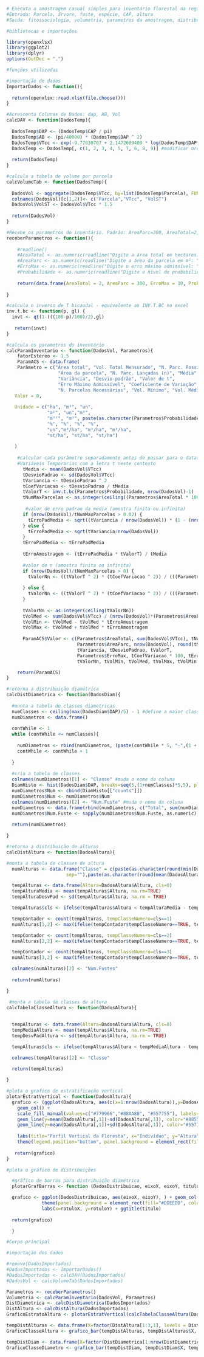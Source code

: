 ```{r}
# Executa a amostragem casual simples para inventário florestal na região de nova lima mg
#Entrada: Parcela, árvore, fuste, espécie, CAP, altura
#Saida: fitossociologia, volumetria, parametros da amostragem, distribuição de altura e diamétrica 
```

```{r}
#bibliotecas e importações

library(openxlsx)
library(ggplot2)
library(dplyr)
options(OutDec = ".")

```

```{r}
#funções utilizadas

#importação de dados
ImportarDados <- function(){
 
  return(openxlsx::read.xlsx(file.choose()))
}

#Acrescenta Colunas de Dados: dap, AB, Vol
calcDAV <- function(DadosTemp){
  
  DadosTemp$DAP <- (DadosTemp$CAP / pi)
  DadosTemp$AB <- (pi/40000) * (DadosTemp$DAP ^ 2)
  DadosTemp$VTcc <- exp(-9.77830707 + 2.1472609409 * log(DadosTemp$DAP, exp(1)) + 0.7804098114 * log(DadosTemp$Altura, exp(1)))
  DadosTemp <- DadosTemp[, c(1, 2, 3, 4, 5, 7, 6, 8, 9)] #modificar ordem das colunas
  
  return(DadosTemp)
}

#calcula a tabela de volume por parcela
calcVolumeTab <- function(DadosTemp){
  
  DadosVol <- aggregate(DadosTemp$VTcc, by=list(DadosTemp$Parcela), FUN=sum)
  colnames(DadosVol)[c(1,2)]<- c("Parcela","VTcc", "VolST")
  DadosVol$VolST <- DadosVol$VTcc * 1.5
  
  return(DadosVol)
}

#Recebe os parametros do inventário. Padrão: AreaParc=300, AreaTotal=2, erro=10, confi=90
receberParametros <- function(){
    
    #readline()
    #AreaTotal <- as.numeric(readline("Digite a área total em hectares: ")) 
    #AreaParc <- as.numeric(readline("Digite a área da parcela em m²: "))
    #ErroMax <- as.numeric(readline("Digite o erro máximo admissível: "))
    #Probabilidade <- as.numeric(readline("Digite o nível de probabilidade: ")) 
  
    return(data.frame(AreaTotal = 2, AreaParc = 300, ErroMax = 10, Probabilidade = 90)) 
      
}

#calcula o inverso de T bicaudal - equivalente ao INV.T.BC no excel
inv.t.bc <- function(p, gl) {
  invt <- qt(1-(((100-p)/100)/2),gl)
 
   return(invt)
}

#calcula os parametros do inventário
calcParamInventario <- function(DadosVol, Parametros){
    fatorEstereo <- 1.5
    ParamACS <- data.frame(
    Parâmetro = c("Área total", "Vol. Total Mensurado", "N. Parc. Possíveis", 
                   "Área da parcela", "N. Parc. Lançadas (n)", "Média", 
                   "Variância", "Desvio-padrão", "Valor de t",
                   "Erro Máximo Admissível", "Coeficiente de Variação", "Erro-padrão da média","Erro de amostragem",
                   "N. Parcelas Necessárias", "Vol. Mínimo", "Vol. Médio", "Vol. Máximo", "St. Mínimo", "St. Médio", "St. Máximo"  ),
   Valor = 0,
   
   Unidade = c("ha", "m³", "un", 
               "m²", "un","m³",
               "m³²", "m³", paste(as.character(Parametros$Probabilidade), "%"),
               "%", "%", "%", "%",
               "un","m³/ha", "m³/ha", "m³/ha",
               "st/ha", "st/ha", "st/ha")
   
   )
  
    #calcular cada parâmetro separadamente antes de passar para o dataframe
    #Variáveis Temporarias com a letra t neste contexto
      tMedia <- mean(DadosVol$VTcc)
      tDesvioPadrao <- sd(DadosVol$VTcc)
      tVariancia <- tDesvioPadrao ^ 2
      tCoefVariacao <- tDesvioPadrao / tMedia
      tValorT <- inv.t.bc(Parametros$Probabilidade, nrow(DadosVol)-1)
      tNumMaxParcelas <- as.integer(ceiling((Parametros$AreaTotal * 10000) / Parametros$AreaParc))
     
       #valor de erro padrao da media (amostra finita ou infinita)
      if (nrow(DadosVol)/tNumMaxParcelas > 0.02) {
        tErroPadMedia <- sqrt((tVariancia / nrow(DadosVol)) * (1 - (nrow(DadosVol) / tNumMaxParcelas)))
      } else {
        tErroPadMedia <- sqrt(tVariancia/nrow(DadosVol))
      }
      tErroPadMedia <- tErroPadMedia
      
      tErroAmostragem <- (tErroPadMedia * tValorT) / tMedia
      
      #valor de n (amostra finita ou infinita)
      if (nrow(DadosVol)/tNumMaxParcelas > 0) {
        tValorNn <- ((tValorT ^ 2) * (tCoefVariacao ^ 2)) / (((Parametros$ErroMax/100)^2) + (((tValorT ^ 2) * (tCoefVariacao ^ 2))/tNumMaxParcelas))
        
      } else {
        tValorNn <- ((tValorT ^ 2) * (tCoefVariacao ^ 2)) / (((Parametros$ErroMax/100)^2))
      }
      
      tValorNn <- as.integer(ceiling(tValorNn))
      tVolMed <- sum(DadosVol$VTcc) / (nrow(DadosVol)*(Parametros$AreaParc/10000))
      tVolMin <- tVolMed - tVolMed * tErroAmostragem
      tVolMax <- tVolMed + tVolMed * tErroAmostragem
      
      ParamACS$Valor <- c(Parametros$AreaTotal, sum(DadosVol$VTcc), tNumMaxParcelas,
                          Parametros$AreaParc, nrow(DadosVol), round(tMedia,5),
                          tVariancia, tDesvioPadrao, tValorT,
                          Parametros$ErroMax, tCoefVariacao * 100, tErroPadMedia * 100, tErroAmostragem * 100,
                          tValorNn, tVolMin, tVolMed, tVolMax, tVolMin * fatorEstereo, tVolMed * fatorEstereo, tVolMax * fatorEstereo)

    return(ParamACS)
} 

#retorna a distribuição diamétrica
calcDistDiametrica <- function(DadosDiam){
  
  #monta a tabela de classes diametricas
  numClasses <- ceiling(max(DadosDiam$DAP)/5) - 1 #define a maior classe
  numDiametros <- data.frame() 
  
  contWhile <- 1
  while (contWhile <= numClasses){
  
    numDiametros <- rbind(numDiametros, (paste(contWhile * 5, "-",(1 + contWhile) * 5, sep = "")))
    contWhile <- contWhile + 1
  
  }
  
  #cria a tabela de classes
  colnames(numDiametros)[1] <- "Classe" #muda o nome da coluna
  DiamHisto <- hist(DadosDiam$DAP, breaks=seq(5,(1+numClasses)*5,5), plot=FALSE) #faz o histograma a cada 5 cm até o máximo
  numDiametros$Num <- cbind(DiamHisto[["counts"]])
  numDiametros$Num <- numDiametros$Num
  colnames(numDiametros)[2] <- "Num.Fuste" #muda o nome da coluna
  numDiametros <- data.frame(rbind(numDiametros, c("Total", sum(numDiametros$Num)))) #soma o total
  numDiametros$Num.Fuste <- sapply(numDiametros$Num.Fuste, as.numeric)
 
  return(numDiametros)

}

#retorna a distribuição de alturas
calcDistAltura <- function(DadosAltura){

#monta a tabela de classes de altura
  numAlturas <- data.frame("Classe" = c(paste(as.character(round(min(DadosAltura$Altura)),1)," - ",as.character(round(mean(DadosAltura$Altura, na.rm=TRUE)-sd(DadosAltura$Altura, na.rm=TRUE), 1)),
                      sep=""),paste(as.character(round(mean(DadosAltura$Altura, na.rm=TRUE) - sd(DadosAltura$Altura, na.rm=TRUE), 1)), " - ", as.character(round(mean(DadosAltura$Altura, na.rm=TRUE) +                           sd(DadosAltura$Altura, na.rm=TRUE), 1)), sep="" ), paste( as.character(round(mean(DadosAltura$Altura, na.rm=TRUE) + sd(DadosAltura$Altura, na.rm=TRUE), 1))," - ",                                          as.character(round(max(DadosAltura$Altura, na.rm=TRUE),1)), sep="")))

  tempAlturas <- data.frame(Altura=DadosAltura$Altura, cls=0)
  tempAlturaMedia <- mean(tempAlturas$Altura, na.rm=TRUE)
  tempAlturaDesvPad <- sd(tempAlturas$Altura, na.rm = TRUE)

  tempAlturas$cls <- ifelse(tempAlturas$Altura < tempAlturaMedia - tempAlturaDesvPad, 1 , ifelse(tempAlturas$Altura >= tempAlturaMedia + tempAlturaDesvPad, 3, 2))

  tempContador <- count(tempAlturas, tempClasseNumero=cls==1)
  numAlturas[1,2] <- max(ifelse(tempContador$tempClasseNumero==TRUE, tempContador$n, 0))

  tempContador <- count(tempAlturas, tempClasseNumero=cls==2)
  numAlturas[2,2] <- max(ifelse(tempContador$tempClasseNumero==TRUE, tempContador$n, 0))

  tempContador <- count(tempAlturas, tempClasseNumero=cls==3)
  numAlturas[3,2] <- max(ifelse(tempContador$tempClasseNumero==TRUE, tempContador$n, 0))

  colnames(numAlturas)[2] <- "Num.Fustes"
  
  return(numAlturas)

}

 #monta a tabela de classes de altura
calcTabelaClasseAltura <- function(DadosAltura){
  
  
  tempAlturas <- data.frame(Altura=DadosAltura$Altura, cls=0)
  tempMediaAltura <- mean(tempAlturas$Altura, na.rm=TRUE)
  tempDesvPadAltura <- sd(tempAlturas$Altura, na.rm = TRUE)

  tempAlturas$cls <- ifelse(tempAlturas$Altura < tempMediaAltura - tempDesvPadAltura, 1, ifelse(tempAlturas$Altura >= tempMediaAltura+tempDesvPadAltura, 3, 2))

  colnames(tempAlturas)[2] <- "Classe"

  return(tempAlturas)
  
}

#plota o grafico de estratificação vertical
plotarEstratVertical <- function(DadosAltura){
  grafico <- (ggplot(DadosAltura, aes(c(x=1:nrow(DadosAltura)),y=DadosAltura[,1], fill=as.factor(DadosAltura[,2]) ),) + 
    geom_col() + 
    scale_fill_manual(values=c("#779966","#88AA88", "#557755"), labels=c("Estrato inferior", "Estrato médio", "Estrato superior")) + 
    geom_line(y=mean(DadosAltura[,1])-sd(DadosAltura[,1]), color="#885555") +
    geom_line(y=mean(DadosAltura[,1])+sd(DadosAltura[,1]), color="#557755") + 
 
    labs(title="Perfil Vertical da Floresta", x="Indivíduo", y="Altura", fill="Legenda") + 
    theme(legend.position="bottom", panel.background = element_rect(fill="#DDEEDD", colour = "#CCCCDD"), plot.title = element_text(hjust=0.5)))
    
   return(grafico)
}

#plota o gráfico de distribuições

  #gráfico de barras para distribuição diamétrica
  plotarGrafBarras <- function (DadosDistribuicao, eixoX, eixoY, titulo, rotuloX, rotuloY) {

  grafico <- ggplot(DadosDistribuicao, aes(eixoX, eixoY), ) + geom_col(fill="#225522", width = 0.6 ) + 
             theme(panel.background = element_rect(fill="#DDEEDD", colour="#AABBAA"), plot.title = element_text(hjust=0.5)) +
             labs(x=rotuloX, y=rotuloY) + ggtitle(titulo)
  
  return(grafico)

  }

```

```{r}

#Corpo principal

#importação dos dados

#remove(DadosImportados)
#DadosImportados <- ImportarDados()
#DadosImportados <- calcDAV(DadosImportados)
#DadosVol <- calcVolumeTab(DadosImportados)

Parametros <- receberParametros()
Volumetria <- calcParamInventario(DadosVol, Parametros)
DistDiametrica <- calcDistDiametrica(DadosImportados)
DistAltura <- calcDistAltura(DadosImportados)
GraficoEstratoAltura <- plotarEstratVertical(calcTabelaClasseAltura(DadosImportados))

tempDistAlturas <- data.frame(X=factor(DistAltura[1:3,1], levels = DistAltura[1:3,1]), Y=as.numeric(DistAltura[1:3,2]))
GraficoClasseAltura <- grafico_bar(tempDistAlturas, tempDistAlturas$X, tempDistAlturas$Y, "Distribuição Hipsométrica", "Classe (m)", "Num. Fustes") #chama a função

tempDistDiam <- data.frame(X=factor(DistDiametrica[1:nrow(DistDiametrica)-1,1], levels = DistDiametrica[1:nrow(DistDiametrica)-1,1]), Y=as.numeric(DistDiametrica[1:nrow(DistDiametrica)-1,2]))
GraficoClasseDiametro <- grafico_bar(tempDistDiam, tempDistDiam$X, tempDistDiam$Y, "Distribuição Diamétrica", "Classe (cm)", "Num. Fustes") #chama a função

```

